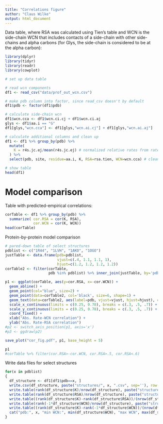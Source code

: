 ```yaml
---
title: "Correlations figure"
author: "Claus Wilke"
output: html_document
---
```



Data table, where RSA was calculated using Tien's table and WCN is the side-chain WCN that includes contacts of a side-chain with other side-chains and alpha carbons (for Glys, the side-chain is considered to be at the alpha carbon):

```r
library(dplyr)
library(tidyr)
library(readr)
library(cowplot)

# set up data table

# read wcn components
df1 <- read_csv("data/prof_out_wcn.csv")

# make pdb column into factor, since read_csv doesn't by default
df1$pdb <- factor(df1$pdb)

# calculate side-chain wcn
df1$wcn.cca <- df1$wcn.ci.cj + df1$wcn.ci.aj
glys <- df1$aa.i == "G"
df1[glys,"wcn.cca"] <- df1[glys,"wcn.ai.cj"] + df1[glys,"wcn.ai.aj"]

# calculate additional columns and clean up
df1 <- df1 %>% group_by(pdb) %>%
  mutate(
    K = r4s.jc.ej/mean(r4s.jc.ej) # normalized relative rates from rates calculated by Elisha using the JC model
  ) %>%
  select(pdb, site, residue=aa.i, K, RSA=rsa.tien, WCN=wcn.cca) # cleaned-up and pared-down table

# show table
head(df1)
```

# Model comparison

Table with predicted-empirical correlations:

```r
corTable <- df1 %>% group_by(pdb) %>%
  summarize( cor.RSA = cor(K, RSA),
             cor.WCN = cor(K, WCN))
head(corTable)
```

Protein-by-protein model comparison
```r
# pared-down table of select structures
pdblist <- c("1R44", "1LVH", "1AKO", "1OGO")
justTable <- data.frame(pdb=pdblist,
                        vjust=c(.4, 1.1, 1.1, 1),
                        hjust=c(1.2, 1.2, 1.2, 1.2))
corTable2 <- filter(corTable,
                    pdb %in% pdblist) %>% inner_join(justTable, by='pdb')

p1 <- ggplot(corTable, aes(y=cor.RSA, x=-cor.WCN)) + 
  geom_abline() +
  geom_point(col="blue", size=2) + 
  geom_point(data=corTable2, col='black', size=6, shape=1) +
  geom_text(data=corTable2, aes(label=pdb, vjust=vjust, hjust=hjust), col='black') +
  scale_x_continuous(limits = c(0.25, 0.78), breaks = c(.3, .5, .7)) +
  scale_y_continuous(limits = c(0.25, 0.78), breaks = c(.3, .5, .7)) +
  coord_fixed() +
  xlab("Abs. Rate-WCN correlation") +
  ylab("Abs. Rate-RSA correlation")
#p2 <- switch_axis_position(p1, axis='x') 
#p3 <- ggdraw(p2)

save_plot("cor_fig.pdf", p1, base_height = 5)

p1 
#corTable %>% filter(cor.RSA>-cor.WCN, cor.RSA>.5, cor.RSA<.6)
```

Write data files for select structures
```r
for(x in pdblist)
{
  df_structure <- df1[df1$pdb==x, ]
  write.csv(df_structure, paste("structures/", x, ".csv", sep=''), row.names=FALSE)
  write.table(rank(df_structure$K)/nrow(df_structure), paste("structures/", x, "-rate.txt", sep=''), row.names=F, col.names=F)
  write.table(rank(df_structure$RSA)/nrow(df_structure), paste("structures/", x, "-RSA.txt", sep=''), row.names=F, col.names=F)
  write.table((rank(df_structure$K)-rank(df_structure$RSA))/(nrow(df_structure)-1), paste("structures/", x, "-rate-RSA.txt", sep=''), row.names=F, col.names=F)
  write.table(rank(-1*df_structure$WCN)/nrow(df_structure), paste("structures/", x, "-WCN.txt", sep=''), row.names=F, col.names=F)
  write.table((rank(df_structure$K)-rank(-1*df_structure$WCN))/(nrow(df_structure)-1), paste("structures/", x, "-rate-WCN.txt", sep=''), row.names=F, col.names=F)
  cat("pdb:", x, "min WCN:", min(df_structure$WCN), "max WCN", max(df_structure$WCN), "\n")
}
```

